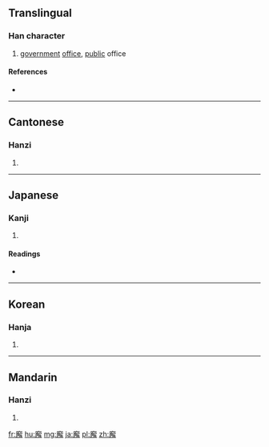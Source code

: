 ==Translingual==

===Han character===
{{Han char|rn=53|rad=广|as=13|sn=16|four=0025<sub>2</sub>|canj=戈弓月手 (INBQ)|ids=⿸[[广]][[解]]}}

# [[government]] [[office]], [[public]] office

====References====
* {{Han ref|kx=0351.170|dkj=09510|dj=0664.180|hdz=20905.130|uh=5EE8|ud=24296|bh=E972|bd=59762}}

----

==Cantonese==

===Hanzi===
{{yue-hanzi|jyut=[[gaai3]], [[haai6]]|y=gaai3, haai6}}

# {{defn|lang=yue|sort=广13}}

----

==Japanese==

===Kanji===
{{ja-kanji|grade=|rs=广13}}

# {{defn|lang=ja|sort=广13}}

====Readings====
* {{ja-readings|on=[[かい]] (kai), [[け]] (ke)|kun=[[やくしょ]] (yakusho)}}

----

==Korean==

===Hanja===
{{ko-hanja|hangeul=해|rv=hae|mr=hae}}

# {{defn|lang=ko|sort=广13}}

----

==Mandarin==

===Hanzi===
{{cmn-hanzi|pin=[[xiè]] ([[xie4]])|wg=hsieh<sup>4</sup>}}

# {{defn|lang=cmn|sort=广13}}

[[fr:廨]]
[[hu:廨]]
[[mg:廨]]
[[ja:廨]]
[[pl:廨]]
[[zh:廨]]
